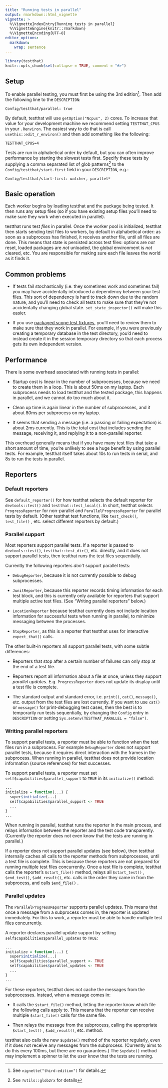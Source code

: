 ```yaml
---
title: "Running tests in parallel"
output: rmarkdown::html_vignette
vignette: >
  %\VignetteIndexEntry{Running tests in parallel}
  %\VignetteEngine{knitr::rmarkdown}
  %\VignetteEncoding{UTF-8}
editor_options:
  markdown:
    wrap: sentence
---
```


```r
library(testthat)
knitr::opts_chunk$set(collapse = TRUE, comment = "#>")
```

## Setup

To enable parallel testing, you must first be using the 3rd edition[^1].
Then add the following line to the `DESCRIPTION`:

[^1]: See `vignette("third-edition")` for details.

```         
Config/testthat/parallel: true
```

By default, testthat will use `getOption("Ncpus", 2)` cores.
To increase that value for your development machine we recommend setting `TESTTHAT_CPUS` in your `.Renviron`.
The easiest way to do that is call `usethis::edit_r_environ()` and then add something like the following:

```         
TESTTHAT_CPUS=4
```

Tests are run in alphabetical order by default, but you can often improve performance by starting the slowest tests first.
Specify these tests by supplying a comma separated list of glob patterns[^2] to the `Config/testthat/start-first` field in your `DESCRIPTION`, e.g.:

[^2]: See `?utils::glob2rx` for details

```         
Config/testthat/start-first: watcher, parallel*
```

## Basic operation

Each worker begins by loading testthat and the package being tested.
It then runs any setup files (so if you have existing setup files you'll need to make sure they work when executed in parallel).

testthat runs test *files* in parallel.
Once the worker pool is initialized, testthat then starts sending test files to workers, by default in alphabetical order: as soon as a subprocess has finished, it receives another file, until all files are done.
This means that state is persisted across test files: options are *not* reset, loaded packages are *not* unloaded, the global environment is *not* cleared, etc.
You are responsible for making sure each file leaves the world as it finds it.

## Common problems

-   If tests fail stochastically (i.e. they sometimes work and sometimes fail) you may have accidentally introduced a dependency between your test files.
    This sort of dependency is hard to track down due to the random nature, and you'll need to check all tests to make sure that they're not accidentally changing global state.
    `set_state_inspector()` will make this easier.

-   If you use [packaged scope test fixtures](https://testthat.r-lib.org/articles/test-fixtures.html#package), you'll need to review them to make sure that they work in parallel.
    For example, if you were previously creating a temporary database in the test directory, you'd need to instead create it in the session temporary directory so that each process gets its own independent version.

## Performance

There is some overhead associated with running tests in parallel:

-   Startup cost is linear in the number of subprocesses, because we need to create them in a loop.
    This is about 50ms on my laptop.
    Each subprocess needs to load testthat and the tested package, this happens in parallel, and we cannot do too much about it.

-   Clean up time is again linear in the number of subprocesses, and it about 80ms per subprocess on my laptop.

-   It seems that sending a message (i.e. a passing or failing expectation) is about 2ms currently.
    This is the total cost that includes sending the message, receiving it, and replying it to a non-parallel reporter.

This overhead generally means that if you have many test files that take a short amount of time, you're unlikely to see a huge benefit by using parallel tests.
For example, testthat itself takes about 10s to run tests in serial, and 8s to run the tests in parallel.

## Reporters

### Default reporters

See `default_reporter()` for how testthat selects the default reporter for `devtools::test()` and `testthat::test_local()`.
In short, testthat selects `ProgressReporter` for non-parallel and `ParallelProgressReporter` for parallel tests by default.
(Other testthat test functions, like `test_check()`, `test_file()` , etc. select different reporters by default.)

### Parallel support

Most reporters support parallel tests.
If a reporter is passed to `devtools::test()`, `testthat::test_dir()`, etc. directly, and it does not support parallel tests, then testthat runs the test files sequentially.

Currently the following reporters *don't* support parallel tests:

-   `DebugReporter`, because it is not currently possible to debug subprocesses.

-   `JunitReporter`, because this reporter records timing information for each test block, and this is currently only available for reporters that support multiple active test files.
    (See "Writing parallel reporters" below.)

-   `LocationReporter` because testthat currently does not include location information for successful tests when running in parallel, to minimize messaging between the processes.

-   `StopReporter`, as this is a reporter that testthat uses for interactive `expect_that()` calls.

The other built-in reporters all support parallel tests, with some subtle differences:

-   Reporters that stop after a certain number of failures can only stop at the end of a test file.

-   Reporters report all information about a file at once, unless they support *parallel updates*.
    E.g.
    `ProgressReporter` does not update its display until a test file is complete.

-   The standard output and standard error, i.e. `print()`, `cat()`, `message()`, etc. output from the test files are lost currently.
    If you want to use `cat()` or `message()` for print-debugging test cases, then the best is to temporarily run tests sequentially, by changing the `Config` entry in `DESCRIPTION` or setting `Sys.setenv(TESTTHAT_PARALLEL = "false")`.

### Writing parallel reporters

To support parallel tests, a reporter must be able to function when the test files run in a subprocess.
For example `DebugReporter` does not support parallel tests, because it requires direct interaction with the frames in the subprocess.
When running in parallel, testthat does not provide location information (source references) for test successes.

To support parallel tests, a reporter must set `self$capabilities$parallel_support` to `TRUE` in its `initialize()` method:

``` r
...
initialize = function(...) {
  super$initialize(...)
  self$capabilities$parallel_support <- TRUE
  ...
}
...
```

When running in parallel, testthat runs the reporter in the main process, and relays information between the reporter and the test code transparently.
(Currently the reporter does not even know that the tests are running in parallel.)

If a reporter does not support parallel updates (see below), then testthat internally caches all calls to the reporter methods from subprocesses, until a test file is complete.
This is because these reporters are not prepared for running multiple test files concurrently.
Once a test file is complete, testthat calls the reporter's `$start_file()` method, relays all `$start_test()` , `$end_test()`, `$add_result()`, etc. calls in the order they came in from the subprocess, and calls `$end_file()` .

### Parallel updates

The `ParallelProgressReporter` supports parallel updates.
This means that once a message from a subprocess comes in, the reporter is updated immediately.
For this to work, a reporter must be able to handle multiple test files concurrently.

A reporter declares parallel update support by setting `self$capabilities$parallel_updates` to `TRUE`:

``` r
...
initialize = function(...) {
  super$initialize(...)
  self$capabilities$parallel_support <- TRUE
  self$capabilities$parallel_updates <- TRUE
  ...
}
...
```

For these reporters, testthat does not cache the messages from the subprocesses.
Instead, when a message comes in:

-   It calls the `$start_file()` method, letting the reporter know which file the following calls apply to.
    This means that the reporter can receive multiple `$start_file()` calls for the same file.

-   Then relays the message from the subprocess, calling the appropriate `$start_test()` , `$add_result()`, etc. method.

testthat also calls the new `$update()` method of the reporter regularly, even if it does not receive any messages from the subprocess.
(Currently aims to do this every 100ms, but there are no guarantees.) The `$update()` method may implement a spinner to let the user know that the tests are running.
